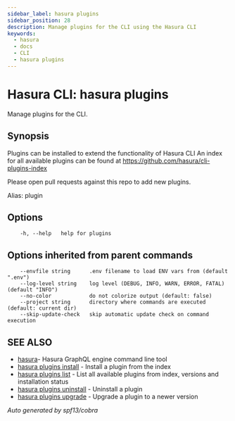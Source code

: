 ```yaml
---
sidebar_label: hasura plugins
sidebar_position: 28
description: Manage plugins for the CLI using the Hasura CLI
keywords:
  - hasura
  - docs
  - CLI
  - hasura plugins
---
```


# Hasura CLI: hasura plugins

Manage plugins for the CLI.

## Synopsis

Plugins can be installed to extend the functionality of Hasura CLI An
index for all available plugins can be found at
<https://github.com/hasura/cli-plugins-index>

Please open pull requests against this repo to add new plugins.

Alias: plugin

## Options

```
    -h, --help   help for plugins
```

## Options inherited from parent commands

```
    --envfile string      .env filename to load ENV vars from (default ".env")
    --log-level string    log level (DEBUG, INFO, WARN, ERROR, FATAL) (default "INFO")
    --no-color            do not colorize output (default: false)
    --project string      directory where commands are executed (default: current dir)
    --skip-update-check   skip automatic update check on command execution
```

## SEE ALSO

- [hasura](/graphql/core/hasura-cli/hasura)- Hasura GraphQL engine command line tool
- [hasura plugins install](/graphql/core/hasura-cli/hasura_plugins_install) - Install a plugin from the index
- [hasura plugins list](/graphql/core/hasura-cli/hasura_plugins_list) - List all available plugins from index, versions and installation status
- [hasura plugins uninstall](/graphql/core/hasura-cli/hasura_plugins_uninstall) - Uninstall a plugin
- [hasura plugins upgrade](/graphql/core/hasura-cli/hasura_plugins_upgrade) - Upgrade a plugin to a newer version

_Auto generated by spf13/cobra_
